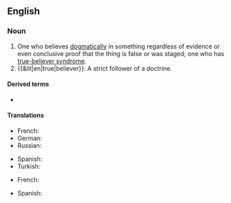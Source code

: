 ==English==

===Noun===
{{en-noun}}

# One who believes [[dogmatic]]ally in something regardless of evidence or even conclusive proof that the thing is false or was staged; one who has [[true-believer syndrome]].
# {{&lit|en|true|believer}}: A strict follower of a doctrine.

====Derived terms====
* {{l|en|true-believer syndrome}}

====Translations====
{{trans-top|strict follower of a doctrine}}
* French: {{t|fr|vrai croyant|m}}
* German: {{t|de|Rechtgläubiger|m}}
* Russian: {{t+|ru|правове́рный}}
{{trans-mid}}
* Spanish: {{t|es|creyente verdadero|m}}
* Turkish: {{t|tr|gerçek iman sahibi kimse}}
{{trans-bottom}}

{{trans-top|one who believes in something dogmatically even if it is proven false; a sufferer of true-believer syndrome}}
* French: {{t|fr|vrai croyant|m}}
{{trans-mid}}
* Spanish: {{t|es|creyente verdadero|m}}
{{trans-bottom}}